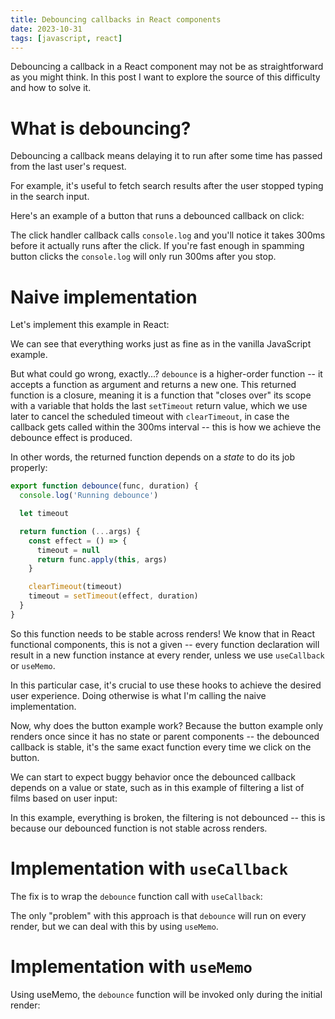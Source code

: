 ```yaml
---
title: Debouncing callbacks in React components
date: 2023-10-31
tags: [javascript, react]
---
```



Debouncing a callback in a React component may not be as straightforward as you
might think. In this post I want to explore the source of this difficulty and
how to solve it.

# What is debouncing?

Debouncing a callback means delaying it to run after some time has passed from
the last user's request.

For example, it's useful to fetch search results after the user stopped typing
in the search input.

Here's an example of a button that runs a debounced callback on click:

<DebounceButtonExample client:visible shouldShowConsole debounceCode={debounceCode} />

The click handler callback calls `console.log` and you'll notice it takes 300ms
before it actually runs after the click. If you're fast enough in spamming
button clicks the `console.log` will only run 300ms after you stop.

# Naive implementation

Let's implement this example in React:

<DebounceReactNaiveButtonExample client:visible shouldShowConsole debounceCode={debounceCode} />

We can see that everything works just as fine as in the vanilla JavaScript
example.

But what could go wrong, exactly...? `debounce` is a higher-order function --
it accepts a function as argument and returns a new one. This returned function
is a closure, meaning it is a function that "closes over" its scope with a
variable that holds the last `setTimeout` return value, which we use later to
cancel the scheduled timeout with `clearTimeout`, in case the callback gets
called within the 300ms interval -- this is how we achieve the debounce effect
is produced.

In other words, the returned function depends on a *state* to do its job
properly:

```javascript {4,12}
export function debounce(func, duration) {
  console.log('Running debounce')

  let timeout

  return function (...args) {
    const effect = () => {
      timeout = null
      return func.apply(this, args)
    }

    clearTimeout(timeout)
    timeout = setTimeout(effect, duration)
  }
}
```

So this function needs to be stable across renders! We know that in React
functional components, this is not a given -- every function declaration will
result in a new function instance at every render, unless we use `useCallback`
or `useMemo`.

In this particular case, it's crucial to use these hooks to achieve the desired
user experience. Doing otherwise is what I'm calling the naive implementation.

Now, why does the button example work? Because the button example only renders
once since it has no state or parent components -- the debounced callback is
stable, it's the same exact function every time we click on the button.

We can start to expect buggy behavior once the debounced callback depends on a
value or state, such as in this example of filtering a list of films based on
user input:

<DebounceReactNaiveInputExample client:visible shouldShowConsole debounceCode={debounceCode} />

In this example, everything is broken, the filtering is not debounced -- this
is because our debounced function is not stable across renders.

# Implementation with `useCallback`

The fix is to wrap the `debounce` function call with `useCallback`:

<DebounceReactUseCallbackExample client:visible shouldShowConsole debounceCode={debounceCode} />

The only "problem" with this approach is that `debounce` will run on every
render, but we can deal with this by using `useMemo`.

# Implementation with `useMemo`

Using useMemo, the `debounce` function will be invoked only during the initial
render:

<DebounceReactUseMemoExample client:visible shouldShowConsole debounceCode={debounceCode} />
